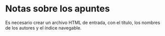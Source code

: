 Notas sobre los apuntes
=======================
  
Es necesario crear un archivo HTML de entrada, con el título, los nombres de los autores y el índice navegable.

